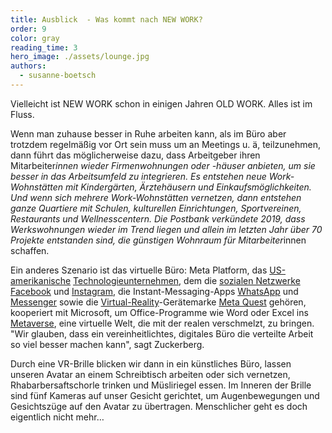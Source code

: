 ```yaml
---
title: Ausblick  - Was kommt nach NEW WORK?
order: 9
color: gray
reading_time: 3
hero_image: ./assets/lounge.jpg
authors:
  - susanne-boetsch
---
```


Vielleicht ist NEW WORK schon in einigen Jahren OLD WORK. Alles ist im Fluss.

Wenn man zuhause besser in Ruhe arbeiten kann, als im Büro aber trotzdem regelmäßig vor Ort sein muss um an Meetings u. ä, teilzunehmen, dann führt das möglicherweise dazu, dass Arbeitgeber ihren Mitarbeiter*innen wieder Firmenwohnungen oder -häuser anbieten, um sie besser in das Arbeitsumfeld zu integrieren. Es entstehen neue Work-Wohnstätten mit Kindergärten, Ärztehäusern und Einkaufsmöglichkeiten. Und wenn sich mehrere Work-Wohnstätten vernetzen, dann entstehen ganze Quartiere mit Schulen, kulturellen Einrichtungen, Sportvereinen, Restaurants und Wellnesscentern.
Die Postbank verkündete 2019, dass Werkswohnungen wieder im Trend liegen und allein im letzten Jahr über 70 Projekte entstanden sind, die günstigen Wohnraum für Mitarbeiter*innen schaffen.

Ein anderes Szenario ist das virtuelle Büro: Meta Platform, das [US-amerikanische](https://de.wikipedia.org/wiki/Vereinigte_Staaten) [Technologieunternehmen](https://de.wikipedia.org/wiki/Technologieunternehmen), dem die [sozialen Netzwerke](<https://de.wikipedia.org/wiki/Soziales_Netzwerk_(Internet)>) [Facebook](https://de.wikipedia.org/wiki/Facebook) und [Instagram](https://de.wikipedia.org/wiki/Instagram), die Instant-Messaging-Apps [WhatsApp](https://de.wikipedia.org/wiki/WhatsApp) und [Messenger](https://de.wikipedia.org/wiki/Facebook#Facebook_Messenger) sowie die [Virtual-Reality](https://de.wikipedia.org/wiki/Virtuelle_Realit%C3%A4t)-Gerätemarke [Meta Quest](https://de.wikipedia.org/wiki/Meta_Quest) gehören, kooperiert mit Microsoft, um Office-Programme wie Word oder Excel ins [Metaverse](https://www.sueddeutsche.de/thema/Metaverse), eine virtuelle Welt, die mit der realen verschmelzt, zu bringen. "Wir glauben, dass ein vereinheitlichtes, digitales Büro die verteilte Arbeit so viel besser machen kann", sagt Zuckerberg.

Durch eine VR-Brille blicken wir dann in ein künstliches Büro, lassen unseren Avatar an einem Schreibtisch arbeiten oder sich vernetzen, Rhabarbersaftschorle trinken und Müsliriegel essen. Im Inneren der Brille sind fünf Kameras auf unser Gesicht gerichtet, um Augenbewegungen und Gesichtszüge auf den Avatar zu übertragen. Menschlicher geht es doch eigentlich nicht mehr…
